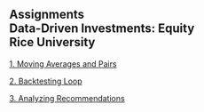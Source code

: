 ## Assignments<br>Data-Driven Investments: Equity<br>Rice University


[1. Moving Averages and Pairs](assignment1.html){target="_blank"}

[2. Backtesting Loop](assignment2.html){target="_blank"}

[3. Analyzing Recommendations](assignment3.html){target="_blank"}
